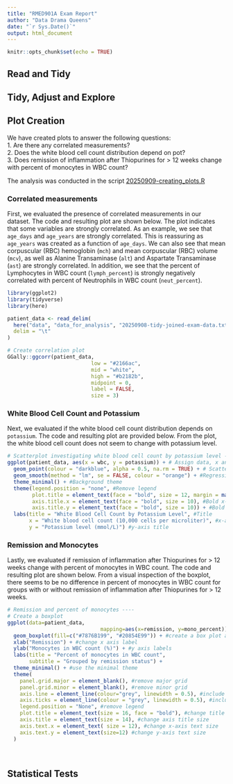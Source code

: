 ```yaml
---
title: "RMED901A Exam Report"
author: "Data Drama Queens"
date: "`r Sys.Date()`"
output: html_document
---
```


```r
knitr::opts_chunk$set(echo = TRUE)
```

## Read and Tidy


## Tidy, Adjust and Explore

## Plot Creation

We have created plots to answer the following questions:<br />
1. Are there any correlated measurements?<br />
2. Does the white blood cell count distribution depend on pot?<br />
3. Does remission of inflammation after Thiopurines for > 12 weeks change with percent of monocytes in WBC count?<br />

The analysis was conducted in the script [20250909-creating_plots.R]()

### Correlated measurements
First, we evaluated the presence of correlated measurements in our dataset. The code and resulting plot are shown below. The plot indicates that some variables are strongly correlated. As an example, we see that `age_days` and `age_years` are strongly correlated. This is reassuring as `age_years` was created as a function of `age_days`. We can also see that mean corpuscular (RBC) hemoglobin (`mch`) and mean corpuscular (RBC) volume (`mcv`), as well as Alanine Transaminase (`alt`) and Aspartate Transaminase (`ast`) are strongly correlated. In addition, we see that the percent of Lymphocytes in WBC count (`lymph_percent`) is strongly negatively correlated with percent of Neutrophils in WBC count (`neut_percent`).

```r
library(ggplot2)
library(tidyverse)
library(here)

patient_data <- read_delim(
  here("data", "data_for_analysis", "20250908-tidy-joined-exam-data.txt"),
  delim = "\t"
)
```

```r
# Create correlation plot
GGally::ggcorr(patient_data,
                           low = "#2166ac",
                           mid = "white",
                           high = "#b2182b",
                           midpoint = 0,
                           label = FALSE,
                           size = 3)

```

### White Blood Cell Count and Potassium
Next, we evaluated if the white blood cell count distribution depends on `potassium`. The code and resulting plot are provided below. From the plot, the white blood cell count does not seem to change with potassium level.

```r
# Scatterplot investigating white blood cell count by potassium level ----
ggplot(patient_data, aes(x = wbc, y = potassium)) + # Assign data, x and y values
  geom_point(colour = "darkblue", alpha = 0.5, na.rm = TRUE) + # Scatterplot
  geom_smooth(method = "lm", se = FALSE, colour = "orange") + #Regression line
  theme_minimal() + #Background theme
  theme(legend.position = "none", #Remove legend
        plot.title = element_text(face = "bold", size = 12, margin = margin(10, 0, 10, 0)), #Bold title, resized title and increased margin between title and plot
        axis.title.x = element_text(face = "bold", size = 10), #Bold x-axis text
        axis.title.y = element_text(face = "bold", size = 10)) + #Bold y-axis text
  labs(title = "White Blood Cell Count by Potassium Level", #Title
       x = "White blood cell count (10,000 cells per microliter)", #x-axis title
       y = "Potassium level (mmol/L)") #y-axis title

```

### Remission and Monocytes
Lastly, we evaluated if remission of inflammation after Thiopurines for > 12 weeks change with percent of monocytes in WBC count. The code and resulting plot are shown below. From a visual inspection of the boxplot, there seems to be no difference in percent of monocytes in WBC count for groups with or without remission of inflammation after Thiopurines for > 12 weeks. 

```r
# Remission and percent of monocytes ----
# Create a boxplot
ggplot(data=patient_data, 
                              mapping=aes(x=remission, y=mono_percent)) + #select variables
  geom_boxplot(fill=c("#7876B199", "#20854E99")) + #create a box plot and set specific colours
  xlab("Remission") + #change x axis label
  ylab("Monocytes in WBC count (%)") + #y axis labels
  labs(title = "Percent of monocytes in WBC count",
       subtitle = "Grouped by remission status") +
  theme_minimal() + #use the minimal theme
  theme(
    panel.grid.major = element_blank(), #remove major grid
    panel.grid.minor = element_blank(), #remove minor grid
    axis.line = element_line(colour="grey", linewidth = 0.5), #include x and y axis
    axis.ticks = element_line(colour = "grey", linewidth = 0.5), #include tick marks
    legend.position = "None", #remove legend
    plot.title = element_text(size = 16, face = "bold"), #change title font
    axis.title = element_text(size = 14), #change axis title size
    axis.text.x = element_text( size = 12), #change x-axis text size
    axis.text.y = element_text(size=12) #change y-axis text size
  ) 
  
 

```



## Statistical Tests
